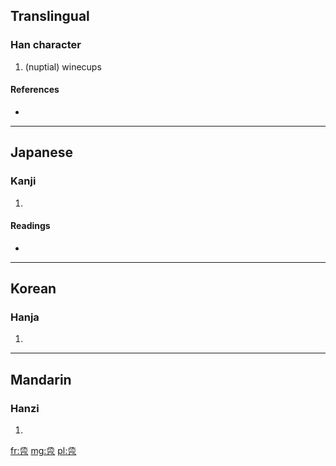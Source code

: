 ==Translingual==

===Han character===
{{Han char|rn=26|rad=卩|as=06|sn=8|four=|canj=弓水一尸山 (NEMSU)}}

# (nuptial) winecups

====References====
* {{Han ref|kx=0159.270|dkj=02864|dj=0365.090|hdz=10316.010|uh=537A|ud=21370}}

----

==Japanese==

===Kanji===
{{ja-kanji|grade=|rs=卩06}}

# {{defn|Japanese|sort=卩06}}

====Readings====
* {{ja-readings|on=[[きん]] (kin)|kun=[[さかずき]] (sakazuki)}}

----

==Korean==

===Hanja===
{{ko-hanja|hangeul=근|rv=geun|mr=kŭn}}

# {{defn|Korean|sort=卩06}}

----

==Mandarin==

===Hanzi===
{{cmn-hanzi|pin=[[jǐn]] ([[jin3]])|wg=chin<sup>3</sup>}}

# {{defn|Mandarin|sort=卩06}}

[[fr:卺]]
[[mg:卺]]
[[pl:卺]]